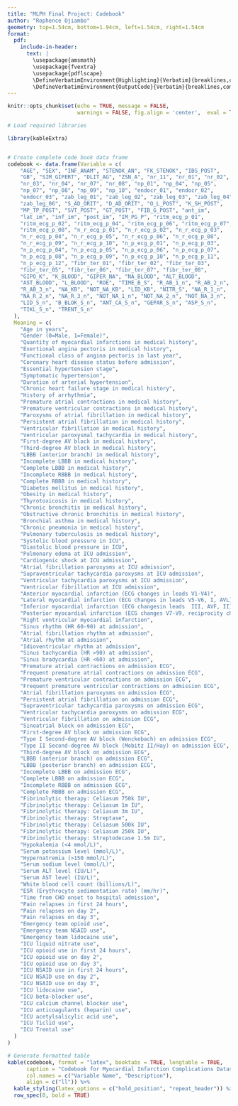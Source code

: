 ```yaml
---
title: "MLPH Final Project: Codebook"
author: "Rophence Ojiambo"
geometry: top=1.54cm, bottom=1.94cm, left=1.54cm, right=1.54cm
format:
  pdf:
    include-in-header:
      text: |
        \usepackage{amsmath} 
        \usepackage{fvextra}
        \usepackage{pdflscape}     
        \DefineVerbatimEnvironment{Highlighting}{Verbatim}{breaklines,commandchars=\\\{\}}
        \DefineVerbatimEnvironment{OutputCode}{Verbatim}{breaklines,commandchars=\\\{\}}
---
```


```r
knitr::opts_chunk$set(echo = TRUE, message = FALSE,
                      warnings = FALSE, fig.align = 'center',  eval = TRUE)
```


```r
# Load required libraries

library(kableExtra)


# Create complete code book data frame
codebook <- data.frame(Variable = c(
    "AGE", "SEX", "INF_ANAM", "STENOK_AN", "FK_STENOK", "IBS_POST",
    "GB", "SIM_GIPERT", "DLIT_AG", "ZSN_A", "nr_11", "nr_01", "nr_02",
    "nr_03", "nr_04", "nr_07", "nr_08", "np_01", "np_04", "np_05",
    "np_07", "np_08", "np_09", "np_10", "endocr_01", "endocr_02",
    "endocr_03", "zab_leg_01", "zab_leg_02", "zab_leg_03", "zab_leg_04",
    "zab_leg_06", "S_AD_ORIT", "D_AD_ORIT", "O_L_POST", "K_SH_POST",
    "MP_TP_POST", "SVT_POST", "GT_POST", "FIB_G_POST", "ant_im",
    "lat_im", "inf_im", "post_im", "IM_PG_P", "ritm_ecg_p_01",
    "ritm_ecg_p_02", "ritm_ecg_p_04", "ritm_ecg_p_06", "ritm_ecg_p_07",
    "ritm_ecg_p_08", "n_r_ecg_p_01", "n_r_ecg_p_02", "n_r_ecg_p_03",
    "n_r_ecg_p_04", "n_r_ecg_p_05", "n_r_ecg_p_06", "n_r_ecg_p_08",
    "n_r_ecg_p_09", "n_r_ecg_p_10", "n_p_ecg_p_01", "n_p_ecg_p_03",
    "n_p_ecg_p_04", "n_p_ecg_p_05", "n_p_ecg_p_06", "n_p_ecg_p_07",
    "n_p_ecg_p_08", "n_p_ecg_p_09", "n_p_ecg_p_10", "n_p_ecg_p_11",
    "n_p_ecg_p_12", "fibr_ter_01", "fibr_ter_02", "fibr_ter_03",
    "fibr_ter_05", "fibr_ter_06", "fibr_ter_07", "fibr_ter_08",
    "GIPO_K", "K_BLOOD", "GIPER_NA", "NA_BLOOD", "ALT_BLOOD",
    "AST_BLOOD", "L_BLOOD", "ROE", "TIME_B_S", "R_AB_1_n", "R_AB_2_n",
    "R_AB_3_n", "NA_KB", "NOT_NA_KB", "LID_KB", "NITR_S", "NA_R_1_n",
    "NA_R_2_n", "NA_R_3_n", "NOT_NA_1_n", "NOT_NA_2_n", "NOT_NA_3_n",
    "LID_S_n", "B_BLOK_S_n", "ANT_CA_S_n", "GEPAR_S_n", "ASP_S_n",
    "TIKL_S_n", "TRENT_S_n"
  ),
  Meaning = c(
    "Age in years",
    "Gender (0=Male, 1=Female)",
    "Quantity of myocardial infarctions in medical history",
    "Exertional angina pectoris in medical history",
    "Functional class of angina pectoris in last year",
    "Coronary heart disease status before admission",
    "Essential hypertension stage",
    "Symptomatic hypertension",
    "Duration of arterial hypertension",
    "Chronic heart failure stage in medical history",
    "History of arrhythmia",
    "Premature atrial contractions in medical history",
    "Premature ventricular contractions in medical history",
    "Paroxysms of atrial fibrillation in medical history",
    "Persistent atrial fibrillation in medical history",
    "Ventricular fibrillation in medical history",
    "Ventricular paroxysmal tachycardia in medical history",
    "First-degree AV block in medical history",
    "Third-degree AV block in medical history",
    "LBBB (anterior branch) in medical history",
    "Incomplete LBBB in medical history",
    "Complete LBBB in medical history",
    "Incomplete RBBB in medical history",
    "Complete RBBB in medical history",
    "Diabetes mellitus in medical history",
    "Obesity in medical history",
    "Thyrotoxicosis in medical history",
    "Chronic bronchitis in medical history",
    "Obstructive chronic bronchitis in medical history",
    "Bronchial asthma in medical history",
    "Chronic pneumonia in medical history",
    "Pulmonary tuberculosis in medical history",
    "Systolic blood pressure in ICU",
    "Diastolic blood pressure in ICU",
    "Pulmonary edema at ICU admission",
    "Cardiogenic shock at ICU admission",
    "Atrial fibrillation paroxysms at ICU admission",
    "Supraventricular tachycardia paroxysms at ICU admission",
    "Ventricular tachycardia paroxysms at ICU admission",
    "Ventricular fibrillation at ICU admission",
    "Anterior myocardial infarction (ECG changes in leads V1-V4)",
    "Lateral myocardial infarction (ECG changes in leads V5-V6, I, AVL)",
    "Inferior myocardial infarction (ECG changesin leads  III, AVF, II)",
    "Posterior myocardial infarction (ECG changes V7-V9, reciprocity changes in leads V1-V3)",
    "Right ventricular myocardial infarction",
    "Sinus rhythm (HR 60-90) at admission",
    "Atrial fibrillation rhythm at admission",
    "Atrial rhythm at admission",
    "Idioventricular rhythm at admission",
    "Sinus tachycardia (HR >90) at admission",
    "Sinus bradycardia (HR <60) at admission",
    "Premature atrial contractions on admission ECG",
    "Frequent premature atrial contractions on admission ECG",
    "Premature ventricular contractions on admission ECG",
    "Frequent premature ventricular contractions on admission ECG",
    "Atrial fibrillation paroxysms on admission ECG",
    "Persistent atrial fibrillation on admission ECG",
    "Supraventricular tachycardia paroxysms on admission ECG",
    "Ventricular tachycardia paroxysms on admission ECG",
    "Ventricular fibrillation on admission ECG",
    "Sinoatrial block on admission ECG",
    "First-degree AV block on admission ECG",
    "Type I Second-degree AV block (Wenckebach) on admission ECG",
    "Type II Second-degree AV block (Mobitz II/Hay) on admission ECG",
    "Third-degree AV block on admission ECG",
    "LBBB (anterior branch) on admission ECG",
    "LBBB (posterior branch) on admission ECG",
    "Incomplete LBBB on admission ECG",
    "Complete LBBB on admission ECG",
    "Incomplete RBBB on admission ECG",
    "Complete RBBB on admission ECG",
    "Fibrinolytic therapy: Celiasum 750k IU",
    "Fibrinolytic therapy: Celiasum 1m IU",
    "Fibrinolytic therapy: Celiasum 3m IU",
    "Fibrinolytic therapy: Streptase",
    "Fibrinolytic therapy: Celiasum 500k IU",
    "Fibrinolytic therapy: Celiasum 250k IU",
    "Fibrinolytic therapy: Streptodecase 1.5m IU",
    "Hypokalemia (<4 mmol/L)",
    "Serum potassium level (mmol/L)",
    "Hypernatremia (>150 mmol/L)",
    "Serum sodium level (mmol/L)",
    "Serum ALT level (IU/L)",
    "Serum AST level (IU/L)",
    "White blood cell count (billions/L)",
    "ESR (Erythrocyte sedimentation rate) (mm/hr)",
    "Time from CHD onset to hospital admission",
    "Pain relapses in first 24 hours",
    "Pain relapses on day 2",
    "Pain relapses on day 3",
    "Emergency team opioid use",
    "Emergency team NSAID use",
    "Emergency team lidocaine use",
    "ICU liquid nitrate use",
    "ICU opioid use in first 24 hours",
    "ICU opioid use on day 2",
    "ICU opioid use on day 3",
    "ICU NSAID use in first 24 hours",
    "ICU NSAID use on day 2",
    "ICU NSAID use on day 3",
    "ICU lidocaine use",
    "ICU beta-blocker use",
    "ICU calcium channel blocker use",
    "ICU anticoagulants (heparin) use",
    "ICU acetylsalicylic acid use",
    "ICU Ticlid use",
    "ICU Trental use"
  )
)

# Generate formatted table
kable(codebook, format = "latex", booktabs = TRUE, longtable = TRUE,
      caption = "Codebook for Myocardial Infarction Complications Dataset (N = 1700)",
      col.names = c("Variable Name", "Description"),
      align = c("ll")) %>%
  kable_styling(latex_options = c("hold_position", "repeat_header")) %>%
  row_spec(0, bold = TRUE)
```



